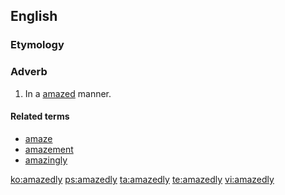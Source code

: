 ==English==

===Etymology===
{{suffix|amazed|ly|lang=en}}

===Adverb===
{{en-adv}}

# In a [[amazed]] manner.

====Related terms====
* [[amaze]]
* [[amazement]]
* [[amazingly]]

[[ko:amazedly]]
[[ps:amazedly]]
[[ta:amazedly]]
[[te:amazedly]]
[[vi:amazedly]]